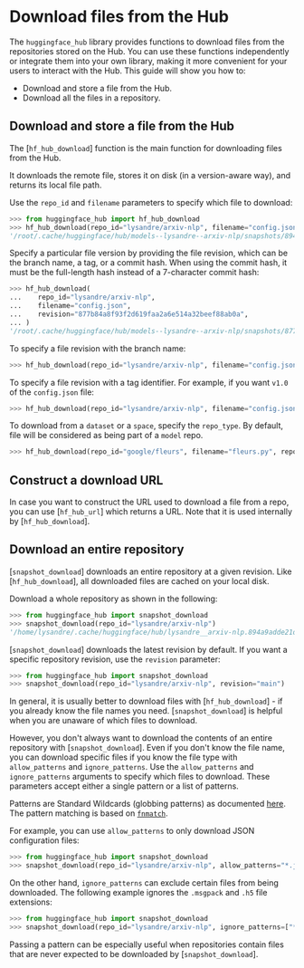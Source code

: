# Download files from the Hub

The `huggingface_hub` library provides functions to download files from the repositories
stored on the Hub. You can use these functions independently or integrate them into your
own library, making it more convenient for your users to interact with the Hub. This
guide will show you how to:

* Download and store a file from the Hub.
* Download all the files in a repository.

## Download and store a file from the Hub

The [`hf_hub_download`] function is the main function for downloading files from the Hub.

It downloads the remote file, stores it on disk (in a version-aware way), and returns its local file path.

Use the `repo_id` and `filename` parameters to specify which file to download:

```python
>>> from huggingface_hub import hf_hub_download
>>> hf_hub_download(repo_id="lysandre/arxiv-nlp", filename="config.json")
'/root/.cache/huggingface/hub/models--lysandre--arxiv-nlp/snapshots/894a9adde21d9a3e3843e6d5aeaaf01875c7fade/config.json'
```

Specify a particular file version by providing the file revision, which can be the
branch name, a tag, or a commit hash. When using the commit hash, it must be the
full-length hash instead of a 7-character commit hash:

```python
>>> hf_hub_download(
...    repo_id="lysandre/arxiv-nlp",
...    filename="config.json",
...    revision="877b84a8f93f2d619faa2a6e514a32beef88ab0a",
... )
'/root/.cache/huggingface/hub/models--lysandre--arxiv-nlp/snapshots/877b84a8f93f2d619faa2a6e514a32beef88ab0a/config.json'
```

To specify a file revision with the branch name:

```python
>>> hf_hub_download(repo_id="lysandre/arxiv-nlp", filename="config.json", revision="main")
```

To specify a file revision with a tag identifier. For example, if you want `v1.0` of the
`config.json` file:

```python
>>> hf_hub_download(repo_id="lysandre/arxiv-nlp", filename="config.json", revision="v1.0")
```

To download from a `dataset` or a `space`, specify the `repo_type`. By default, file will
be considered as being part of a `model` repo.

```python
>>> hf_hub_download(repo_id="google/fleurs", filename="fleurs.py", repo_type="dataset")
```

## Construct a download URL

In case you want to construct the URL used to download a file from a repo, you can use [`hf_hub_url`] which returns a URL.
Note that it is used internally by [`hf_hub_download`].

## Download an entire repository

[`snapshot_download`] downloads an entire repository at a given revision. Like
[`hf_hub_download`], all downloaded files are cached on your local disk.

Download a whole repository as shown in the following:

```python
>>> from huggingface_hub import snapshot_download
>>> snapshot_download(repo_id="lysandre/arxiv-nlp")
'/home/lysandre/.cache/huggingface/hub/lysandre__arxiv-nlp.894a9adde21d9a3e3843e6d5aeaaf01875c7fade'
```

[`snapshot_download`] downloads the latest revision by default. If you want a specific
repository revision, use the `revision` parameter:

```python
>>> from huggingface_hub import snapshot_download
>>> snapshot_download(repo_id="lysandre/arxiv-nlp", revision="main")
```

In general, it is usually better to download files with [`hf_hub_download`] - if you
already know the file names you need.
[`snapshot_download`] is helpful when you are unaware of which files to download.

However, you don't always want to download the contents of an entire repository with
[`snapshot_download`]. Even if you don't know the file name, you can download specific
files if you know the file type with `allow_patterns` and `ignore_patterns`. Use the
`allow_patterns` and `ignore_patterns` arguments to specify which files to download. These
parameters accept either a single pattern or a list of patterns.

Patterns are Standard Wildcards (globbing patterns) as documented
[here](https://tldp.org/LDP/GNU-Linux-Tools-Summary/html/x11655.htm). The pattern
matching is based on [`fnmatch`](https://docs.python.org/3/library/fnmatch.html).

For example, you can use `allow_patterns` to only download JSON configuration files:

```python
>>> from huggingface_hub import snapshot_download
>>> snapshot_download(repo_id="lysandre/arxiv-nlp", allow_patterns="*.json")
```

On the other hand, `ignore_patterns` can exclude certain files from being downloaded. The
following example ignores the `.msgpack` and `.h5` file extensions:

```python
>>> from huggingface_hub import snapshot_download
>>> snapshot_download(repo_id="lysandre/arxiv-nlp", ignore_patterns=["*.msgpack", "*.h5"])
```

Passing a pattern can be especially useful when repositories contain files that are never
expected to be downloaded by [`snapshot_download`].
